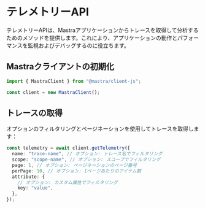 # テレメトリーAPI

テレメトリーAPIは、Mastraアプリケーションからトレースを取得して分析するためのメソッドを提供します。これにより、アプリケーションの動作とパフォーマンスを監視およびデバッグするのに役立ちます。

## Mastraクライアントの初期化

```typescript
import { MastraClient } from "@mastra/client-js";

const client = new MastraClient();
```

## トレースの取得

オプションのフィルタリングとページネーションを使用してトレースを取得します：

```typescript
const telemetry = await client.getTelemetry({
  name: "trace-name", // オプション: トレース名でフィルタリング
  scope: "scope-name", // オプション: スコープでフィルタリング
  page: 1, // オプション: ページネーションのページ番号
  perPage: 10, // オプション: 1ページあたりのアイテム数
  attribute: {
    // オプション: カスタム属性でフィルタリング
    key: "value",
  },
});
```
